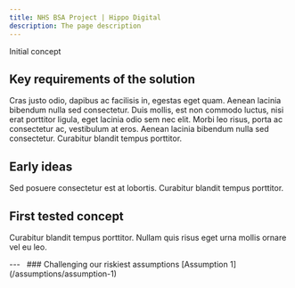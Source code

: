 ```yaml
---
title: NHS BSA Project | Hippo Digital
description: The page description
---
```


<Heading caption='Our approach' tag='h1'>Initial concept</Heading>

## Key requirements of the solution

Cras justo odio, dapibus ac facilisis in, egestas eget quam. Aenean lacinia bibendum nulla sed consectetur. Duis mollis, est non commodo luctus, nisi erat porttitor ligula, eget lacinia odio sem nec elit. Morbi leo risus, porta ac consectetur ac, vestibulum at eros. Aenean lacinia bibendum nulla sed consectetur. Curabitur blandit tempus porttitor.

## Early ideas

Sed posuere consectetur est at lobortis. Curabitur blandit tempus porttitor.

## First tested concept

Curabitur blandit tempus porttitor. Nullam quis risus eget urna mollis ornare vel eu leo.

<GridRow>
    <GridColumn width={'full'}>
        ---
    </GridColumn>
</GridRow>
<GridRow>
    <GridColumn width={'1/2'}>
        &nbsp;
    </GridColumn>
    <GridColumn width={'1/2'}>
        <InsetText>
            ### Challenging our riskiest assumptions
            [Assumption 1](/assumptions/assumption-1)
        </InsetText>
    </GridColumn>
</GridRow>